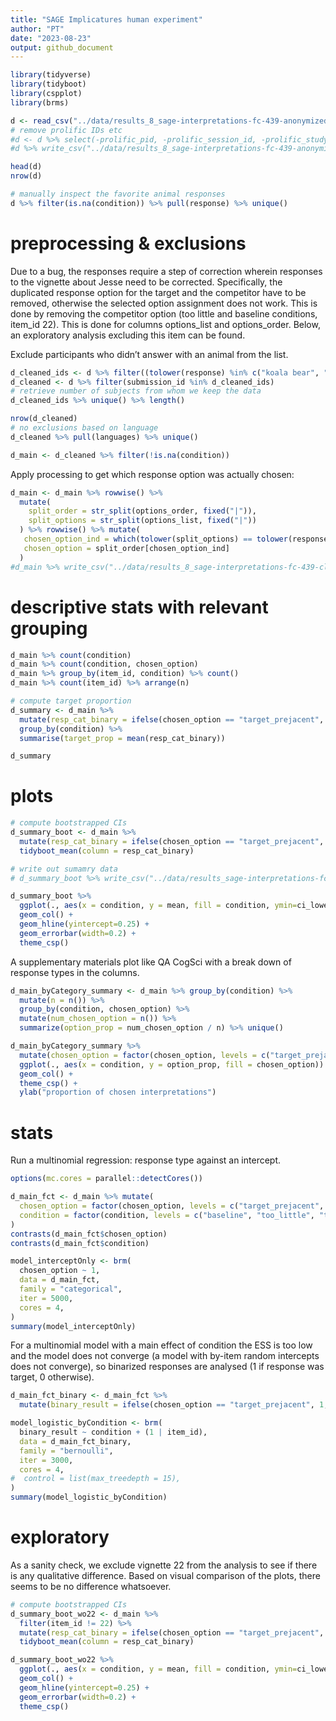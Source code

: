 ```yaml
---
title: "SAGE Implicatures human experiment"
author: "PT"
date: "2023-08-23"
output: github_document
---
```


```r
library(tidyverse)
library(tidyboot)
library(cspplot)
library(brms)
```

```r
d <- read_csv("../data/results_8_sage-interpretations-fc-439-anonymized.csv")
# remove prolific IDs etc
#d <- d %>% select(-prolific_pid, -prolific_session_id, -prolific_study_id)
#d %>% write_csv("../data/results_8_sage-interpretations-fc-439-anonymized.csv")

head(d)  
nrow(d)

# manually inspect the favorite animal responses
d %>% filter(is.na(condition)) %>% pull(response) %>% unique()
```

# preprocessing & exclusions

Due to a bug, the responses require a step of correction wherein responses to the vignette about Jesse need to be corrected. Specifically, the duplicated response option for the target and the competitor have to be removed, otherwise the selected option assignment does not work. This is done by removing the competitor option (too little and baseline conditions, item_id 22). This is done for columns options_list and options_order. Below, an exploratory analysis excluding this item can be found.

Exclude participants who didn't answer with an animal from the list.
```r
d_cleaned_ids <- d %>% filter((tolower(response) %in% c("koala bear", "kola", "kola bear", "kuala bear", "koala beat", "koala", "koala-bear", "kowala bear", "koala beer", "sloth", "sloths", "ant-eater", "ant eater", "anteater")) ) %>% pull(submission_id)
d_cleaned <- d %>% filter(submission_id %in% d_cleaned_ids)
# retrieve number of subjects from whom we keep the data
d_cleaned_ids %>% unique() %>% length()

nrow(d_cleaned)
# no exclusions based on language
d_cleaned %>% pull(languages) %>% unique()

d_main <- d_cleaned %>% filter(!is.na(condition))
```

Apply processing to get which response option was actually chosen: 
```r
d_main <- d_main %>% rowwise() %>%
  mutate(
    split_order = str_split(options_order, fixed("|")),
    split_options = str_split(options_list, fixed("|"))
  ) %>% rowwise() %>% mutate(
   chosen_option_ind = which(tolower(split_options) == tolower(response)),
   chosen_option = split_order[chosen_option_ind]
  )
#d_main %>% write_csv("../data/results_8_sage-interpretations-fc-439-cleaned.csv")
```

# descriptive stats with relevant grouping

```r
d_main %>% count(condition)
d_main %>% count(condition, chosen_option)
d_main %>% group_by(item_id, condition) %>% count()
d_main %>% count(item_id) %>% arrange(n)

# compute target proportion
d_summary <- d_main %>% 
  mutate(resp_cat_binary = ifelse(chosen_option == "target_prejacent", 1 , 0)) %>%
  group_by(condition) %>%
  summarise(target_prop = mean(resp_cat_binary))

d_summary
```

# plots

```r
# compute bootstrapped CIs
d_summary_boot <- d_main %>% 
  mutate(resp_cat_binary = ifelse(chosen_option == "target_prejacent", 1 , 0)) %>% group_by(condition) %>%
  tidyboot_mean(column = resp_cat_binary)

# write out sumamry data
# d_summary_boot %>% write_csv("../data/results_sage-interpretations-fc_439_summary.csv")

d_summary_boot %>%
  ggplot(., aes(x = condition, y = mean, fill = condition, ymin=ci_lower, ymax=ci_upper)) +
  geom_col() +
  geom_hline(yintercept=0.25) +
  geom_errorbar(width=0.2) +
  theme_csp()
```

A supplementary materials plot like QA CogSci with a break down of response types in the columns.
```r
d_main_byCategory_summary <- d_main %>% group_by(condition) %>%
  mutate(n = n()) %>%
  group_by(condition, chosen_option) %>%
  mutate(num_chosen_option = n()) %>%
  summarize(option_prop = num_chosen_option / n) %>% unique()

d_main_byCategory_summary %>%
  mutate(chosen_option = factor(chosen_option, levels = c("target_prejacent", "competitor_prejacent", "distractor_1_prejacent", "distractor_2_prejacent"), labels = c("target", "competitor", "distractor_1", "distractor_2"))) %>%
  ggplot(., aes(x = condition, y = option_prop, fill = chosen_option)) +
  geom_col() +
  theme_csp() +
  ylab("proportion of chosen interpretations") 
```

# stats

Run a multinomial regression: response type against an intercept.
```r
options(mc.cores = parallel::detectCores())

d_main_fct <- d_main %>% mutate(
  chosen_option = factor(chosen_option, levels = c("target_prejacent", "competitor_prejacent", "distractor_1_prejacent", "distractor_2_prejacent")),
  condition = factor(condition, levels = c("baseline", "too_little", "too_much", "marked", "irrelevant"))
)
contrasts(d_main_fct$chosen_option)
contrasts(d_main_fct$condition)

model_interceptOnly <- brm(
  chosen_option ~ 1, 
  data = d_main_fct, 
  family = "categorical",
  iter = 5000,
  cores = 4,
)
summary(model_interceptOnly)
```

For a multinomial model with a main effect of condition the ESS is too low and the model does not converge (a model with by-item random intercepts does not converge), so binarized responses are analysed (1 if response was target, 0 otherwise).
```r
d_main_fct_binary <- d_main_fct %>%
  mutate(binary_result = ifelse(chosen_option == "target_prejacent", 1, 0))

model_logistic_byCondition <- brm(
  binary_result ~ condition + (1 | item_id),
  data = d_main_fct_binary, 
  family = "bernoulli",
  iter = 3000,
  cores = 4,
#  control = list(max_treedepth = 15),
)
summary(model_logistic_byCondition)
```

# exploratory

As a sanity check, we exclude vignette 22 from the analysis to see if there is any qualitative difference. Based on visual comparison of the plots, there seems to be no difference whatsoever. 
```r
# compute bootstrapped CIs
d_summary_boot_wo22 <- d_main %>% 
  filter(item_id != 22) %>%
  mutate(resp_cat_binary = ifelse(chosen_option == "target_prejacent", 1 , 0)) %>% group_by(condition) %>%
  tidyboot_mean(column = resp_cat_binary)

d_summary_boot_wo22 %>%
  ggplot(., aes(x = condition, y = mean, fill = condition, ymin=ci_lower, ymax=ci_upper)) +
  geom_col() +
  geom_hline(yintercept=0.25) +
  geom_errorbar(width=0.2) +
  theme_csp()
```
